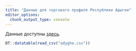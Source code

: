```yaml
---
title: "Данные для торгового профиля Республики Адыгеи"
editor_options: 
  chunk_output_type: console
---
```


Данные доступны [здесь]().

```r
DT::datatable(read_csv("adyghe.csv"))
```

